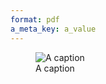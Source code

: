 ```yaml
---
format: pdf
a_meta_key: a_value
---
```


![A caption](./foo.jpg){#fig-1}


```{=latex}
% QGZpZy0x is "@fig-1" in base-64 encoding
% U29tZSBfbWFya2Rvd25fIGhlcmUu is "{{< meta a_meta_key >}} Some _markdown_ here." in base-64 encoding
\begin{tabular}{cc}
\QuartoMarkdownBase64{QGZpZy0x} & \QuartoMarkdownBase64{e3s8IG1ldGEgYV9tZXRhX2tleSA+fX0gU29tZSBfbWFya2Rvd25fIGhlcmUu} \\
\end{tabular}
```